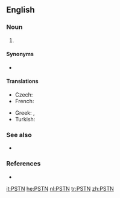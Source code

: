 ==English==

===Noun===
{{en-noun}}

# {{lb|en|telecommunications}} {{initialism of|{{w|Public switched telephone network}}|lang=en}}

====Synonyms====
* {{l|en|POTS}}

====Translations====
{{trans-top|public switched telephone network}}
* Czech: {{t+|cs|VTS|m}}
* French: {{t+|fr|RTC|m}}
{{trans-mid}}
* Greek: {{t|el|ΔΜΤΔ|n|sc=Grek}}, {{t|el|Δημόσιο Μεταγωγικό Τηλεφωνικό Δίκτυο|n|sc=Grek}}
* Turkish: {{t+|tr|PSTN}}
{{trans-bottom}}

===See also===
* {{projectlink|wikipedia|Public switched telephone network}}

===References===
* {{pedia}}

[[it:PSTN]]
[[he:PSTN]]
[[nl:PSTN]]
[[tr:PSTN]]
[[zh:PSTN]]